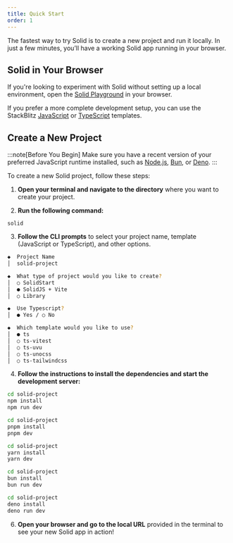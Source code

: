 ```yaml
---
title: Quick Start
order: 1
---
```


The fastest way to try Solid is to create a new project and run it locally.
In just a few minutes, you’ll have a working Solid app running in your browser.

## Solid in Your Browser

If you're looking to experiment with Solid without setting up a local environment, open the [Solid Playground](https://playground.solidjs.com/) in your browser.

If you prefer a more complete development setup, you can use the StackBlitz [JavaScript](https://stackblitz.com/github/solidjs/templates/tree/master/js) or [TypeScript](https://stackblitz.com/github/solidjs/templates/tree/master/ts) templates.

## Create a New Project

:::note[Before You Begin]
Make sure you have a recent version of your preferred JavaScript runtime installed, such as [Node.js](https://nodejs.org/en), [Bun](https://bun.sh/), or [Deno](https://deno.com/).
:::

To create a new Solid project, follow these steps:

1. **Open your terminal and navigate to the directory** where you want to create your project.

2. **Run the following command:**

```package-create
solid
```

3. **Follow the CLI prompts** to select your project name, template (JavaScript or TypeScript), and other options.

```sh
◆  Project Name
│  solid-project

◆  What type of project would you like to create?
│  ○ SolidStart
│  ● SolidJS + Vite
│  ○ Library

◆  Use Typescript?
│  ● Yes / ○ No

◆  Which template would you like to use?
│  ● ts
│  ○ ts-vitest
│  ○ ts-uvu
│  ○ ts-unocss
│  ○ ts-tailwindcss
```

4. **Follow the instructions to install the dependencies and start the development server:**

```sh title="npm" tab="package-manager"
cd solid-project
npm install
npm run dev
```

```sh title="pnpm" tab="package-manager"
cd solid-project
pnpm install
pnpm dev
```

```sh title="yarn" tab="package-manager"
cd solid-project
yarn install
yarn dev
```

```sh title="bun" tab="package-manager"
cd solid-project
bun install
bun run dev
```

```sh title="deno" tab="package-manager"
cd solid-project
deno install
deno run dev
```

6. **Open your browser and go to the local URL** provided in the terminal to see your new Solid app in action!